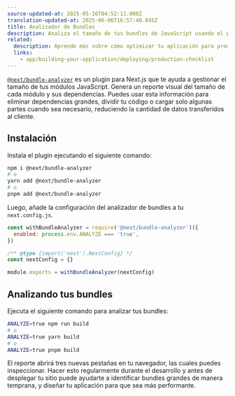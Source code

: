 ```yaml
---
source-updated-at: 2025-05-16T04:52:11.000Z
translation-updated-at: 2025-06-06T16:57:40.845Z
title: Analizador de Bundles
description: Analiza el tamaño de tus bundles de JavaScript usando el plugin @next/bundle-analyzer.
related:
  description: Aprende más sobre cómo optimizar tu aplicación para producción.
  links:
    - app/building-your-application/deploying/production-checklist
---
```


[`@next/bundle-analyzer`](https://www.npmjs.com/package/@next/bundle-analyzer) es un plugin para Next.js que te ayuda a gestionar el tamaño de tus módulos JavaScript. Genera un reporte visual del tamaño de cada módulo y sus dependencias. Puedes usar esta información para eliminar dependencias grandes, dividir tu código o cargar solo algunas partes cuando sea necesario, reduciendo la cantidad de datos transferidos al cliente.

## Instalación

Instala el plugin ejecutando el siguiente comando:

```bash
npm i @next/bundle-analyzer
# o
yarn add @next/bundle-analyzer
# o
pnpm add @next/bundle-analyzer
```

Luego, añade la configuración del analizador de bundles a tu `next.config.js`.

```js filename="next.config.js"
const withBundleAnalyzer = require('@next/bundle-analyzer')({
  enabled: process.env.ANALYZE === 'true',
})

/** @type {import('next').NextConfig} */
const nextConfig = {}

module.exports = withBundleAnalyzer(nextConfig)
```

## Analizando tus bundles

Ejecuta el siguiente comando para analizar tus bundles:

```bash
ANALYZE=true npm run build
# o
ANALYZE=true yarn build
# o
ANALYZE=true pnpm build
```

El reporte abrirá tres nuevas pestañas en tu navegador, las cuales puedes inspeccionar. Hacer esto regularmente durante el desarrollo y antes de desplegar tu sitio puede ayudarte a identificar bundles grandes de manera temprana, y diseñar tu aplicación para que sea más performante.